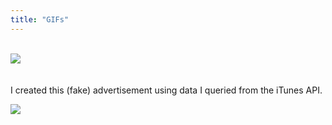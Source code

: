 ```yaml
---
title: "GIFs"
---
```

<br>
![](heart.gif)
<br>
<br>
<br>
I created this (fake) advertisement using data I queried from the iTunes API.

![](advert.gif)